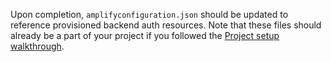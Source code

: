 Upon completion, `amplifyconfiguration.json` should be updated to reference provisioned backend auth resources.  Note that these files should already be a part of your project if you followed the [Project setup walkthrough](/[platform]/start/project-setup/create-application/).
